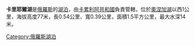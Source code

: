 '''卡里耶爾湖'''是[[俄羅斯|俄羅斯]]的[[湖泊|湖泊]]，由[[卡累利阿共和國|卡累利阿共和國]]負責管轄，位於[[奧涅加湖|奧涅加湖]]以西1公里，海拔高度77米，長0.54公里、寬0.39公里，面積1.5平方公里，最大水深14米。

{{Russia-geo-stub}}
[[Category:俄羅斯湖泊|Category:俄羅斯湖泊]]